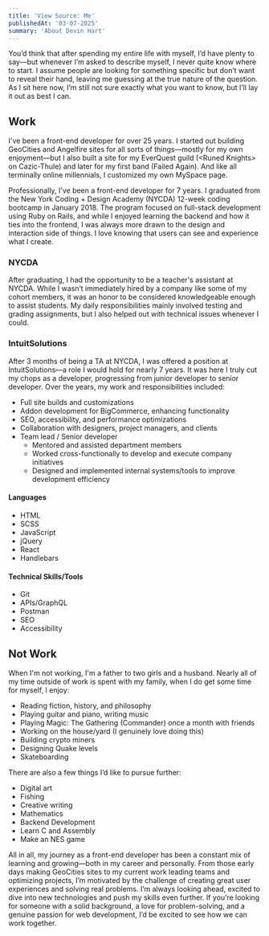 ```yaml
---
title: 'View Source: Me'
publishedAt: '03-07-2025'
summary: 'About Devin Hart'
---
```


You’d think that after spending my entire life with myself, I’d have plenty to say—but whenever I’m asked to describe myself, I never quite know where to start. I assume people are looking for something specific but don’t want to reveal their hand, leaving me guessing at the true nature of the question. As I sit here now, I’m still not sure exactly what you want to know, but I’ll lay it out as best I can.

## Work

I've been a front-end developer for over 25 years. I started out building GeoCities and Angelfire sites for all sorts of things—mostly for my own enjoyment—but I also built a site for my EverQuest guild (\<Runed Knights\> on Cazic-Thule) and later for my first band (Failed Again). And like all terminally online millennials, I customized my own MySpace page.

Professionally, I’ve been a front-end developer for 7 years. I graduated from the New York Coding + Design Academy (NYCDA) 12-week coding bootcamp in January 2018. The program focused on full-stack development using Ruby on Rails, and while I enjoyed learning the backend and how it ties into the frontend, I was always more drawn to the design and interaction side of things. I love knowing that users can see and experience what I create.

### NYCDA

After graduating, I had the opportunity to be a teacher's assistant at NYCDA. While I wasn’t immediately hired by a company like some of my cohort members, it was an honor to be considered knowledgeable enough to assist students. My daily responsibilities mainly involved testing and grading assignments, but I also helped out with technical issues whenever I could.

### IntuitSolutions

After 3 months of being a TA at NYCDA, I was offered a position at IntuitSolutions—a role I would hold for nearly 7 years. It was here I truly cut my chops as a developer, progressing from junior developer to senior developer. Over the years, my work and responsibilities included:

- Full site builds and customizations
- Addon development for BigCommerce, enhancing functionality
- SEO, accessibility, and performance optimizations
- Collaboration with designers, project managers, and clients
- Team lead / Senior developer
    - Mentored and assisted department members
    - Worked cross-functionally to develop and execute company initiatives
    - Designed and implemented internal systems/tools to improve development efficiency

#### Languages
- HTML
- SCSS
- JavaScript
- jQuery
- React
- Handlebars

#### Technical Skills/Tools
- Git
- APIs/GraphQL
- Postman
- SEO
- Accessibility

## Not Work

When I'm not working, I'm a father to two girls and a husband. Nearly all of my time outside of work is spent with my family, when I do get some time for myself, I enjoy:

- Reading fiction, history, and philosophy
- Playing guitar and piano, writing music
- Playing Magic: The Gathering (Commander) once a month with friends
- Working on the house/yard (I genuinely love doing this)
- Building crypto miners
- Designing Quake levels
- Skateboarding

There are also a few things I’d like to pursue further:

- Digital art
- Fishing
- Creative writing
- Mathematics
- Backend Development
- Learn C and Assembly
- Make an NES game

All in all, my journey as a front-end developer has been a constant mix of learning and growing—both in my career and personally. From those early days making GeoCities sites to my current work leading teams and optimizing projects, I’m motivated by the challenge of creating great user experiences and solving real problems. I’m always looking ahead, excited to dive into new technologies and push my skills even further. If you’re looking for someone with a solid background, a love for problem-solving, and a genuine passion for web development, I’d be excited to see how we can work together.